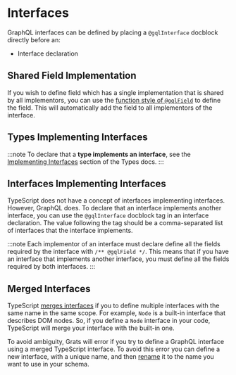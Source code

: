 
# Interfaces

GraphQL interfaces can be defined by placing a `@gqlInterface` docblock directly before an:

- Interface declaration

<GratsCode out={InterfaceDeclaration} mode="ts" />

## Shared Field Implementation

If you wish to define field which has a single implementation that is shared by all implementors, you can use the [function style of `@gqlField`](./02-fields.mdx#functional-style-fields) to define the field. This will automatically add the field to all implementors of the interface.

<GratsCode out={InterfaceFieldCommonImpl} mode="both" />

## Types Implementing Interfaces

:::note
To declare that a **type implements an interface**, see the [Implementing Interfaces](./01-types.mdx#implementing-interfaces) section of the Types docs.
:::

## Interfaces Implementing Interfaces

TypeScript does not have a concept of interfaces implementing interfaces. However, GraphQL does. To declare that an interface implements another interface, you can use the `@gqlInterface` docblock tag in an interface declaration. The value following the tag should be a comma-separated list of interfaces that the interface implements.

<GratsCode out={InterfaceImplementingInterface} mode="ts" />

:::note
Each implementor of an interface must declare define all the fields required by the interface with `/** @gqlField */`. This means that if you have an interface that implements another interface, you must define all the fields required by both interfaces.
:::

## Merged Interfaces

TypeScript [merges interfaces](https://www.typescriptlang.org/docs/handbook/declaration-merging.html#merging-interfaces) if you to define multiple interfaces with the same name in the same scope. For example, `Node` is a built-in interface that describes DOM nodes. So, if you define a `Node` interface in your code, TypeScript will merge your interface with the built-in one.

To avoid ambiguity, Grats will error if you try to define a GraphQL interface using a merged TypeScript interface. To avoid this error you can define a new interface, with a unique name, and then [rename](../03-resolvers/04-renaming.mdx) it to the name you want to use in your schema.

<GratsCode out={NodeInterface} mode="ts" />
